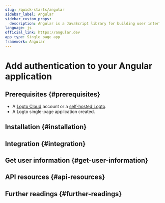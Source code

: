 ```yaml
---
slug: /quick-starts/angular
sidebar_label: Angular
sidebar_custom_props:
  description: Angular is a JavaScript library for building user interfaces.
language: js
official_link: https://angular.dev
app_type: Single page app
framework: Angular
---
```




# Add authentication to your Angular application

<GuideTip />

## Prerequisites \{#prerequisites}

- A [Logto Cloud](https://cloud.logto.io) account or a [self-hosted Logto](/introduction/set-up-logto-oss).
- A Logto single-page application created.

## Installation \{#installation}

<Installation />

## Integration \{#integration}

<Integration />

## Get user information \{#get-user-information}

<GetUserInformation />

## API resources \{#api-resources}

<ApiResources />

## Further readings \{#further-readings}

<FurtherReadings />
